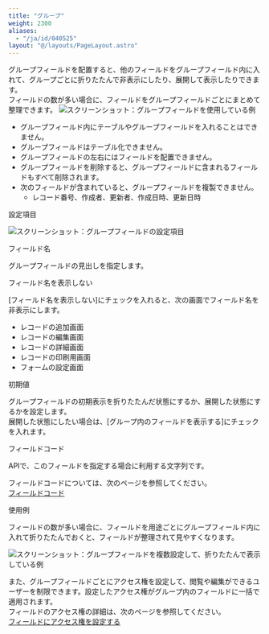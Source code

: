 ```yaml
---
title: "グループ"
weight: 2300
aliases:
  - "/ja/id/040525"
layout: "@/layouts/PageLayout.astro"
---
```




グループフィールドを配置すると、他のフィールドをグループフィールド内に入れて、グループごとに折りたたんで非表示にしたり、展開して表示したりできます。  
フィールドの数が多い場合に、フィールドをグループフィールドごとにまとめて整理できます。
<Img src="/k/kintone/img-ja/field_group_01.png" alt="スクリーンショット：グループフィールドを使用している例" />

<Warning>

* グループフィールド内にテーブルやグループフィールドを入れることはできません。
* グループフィールドはテーブル化できません。
* グループフィールドの左右にはフィールドを配置できません。
* グループフィールドを削除すると、グループフィールドに含まれるフィールドもすべて削除されます。
* 次のフィールドが含まれていると、グループフィールドを複製できません。
  * レコード番号、作成者、更新者、作成日時、更新日時

</Warning>

<Heading id="form_parts_field_group_20">設定項目</Heading>

<Img src="/k/kintone/img-ja/field_group_03.png" alt="スクリーンショット：グループフィールドの設定項目" />

<Heading level={3} id="form_parts_field_group_2010">フィールド名</Heading>

グループフィールドの見出しを指定します。

<Heading level={3} id="form_parts_field_group_2020">フィールド名を表示しない</Heading>

[フィールド名を表示しない]にチェックを入れると、次の画面でフィールド名を非表示にします。

* レコードの追加画面
* レコードの編集画面
* レコードの詳細画面
* レコードの印刷用画面
* フォームの設定画面

<Heading level={3} id="form_parts_field_group_2030">初期値</Heading>

グループフィールドの初期表示を折りたたんだ状態にするか、展開した状態にするかを設定します。  
展開した状態にしたい場合は、[グループ内のフィールドを表示する]にチェックを入れます。

<Heading level={3} id="form_parts_field_group_2040">フィールドコード</Heading>

APIで、このフィールドを指定する場合に利用する文字列です。

<Note>

フィールドコードについては、次のページを参照してください。  
[フィールドコード](/k/ja/id/040504.html)

</Note>

<Heading id="form_parts_field_group_10">使用例</Heading>

フィールドの数が多い場合に、フィールドを用途ごとにグループフィールド内に入れて折りたたんでおくと、フィールドが整理されて見やすくなります。

<Img src="/k/kintone/img-ja/field_group_02.png" alt="スクリーンショット：グループフィールドを複数設定して、折りたたんで表示している例" />

また、グループフィールドごとにアクセス権を設定して、閲覧や編集ができるユーザーを制限できます。設定したアクセス権がグループ内のフィールドに一括で適用されます。  
フィールドのアクセス権の詳細は、次のページを参照してください。  
[フィールドにアクセス権を設定する](/k/ja/id/040593.html)
